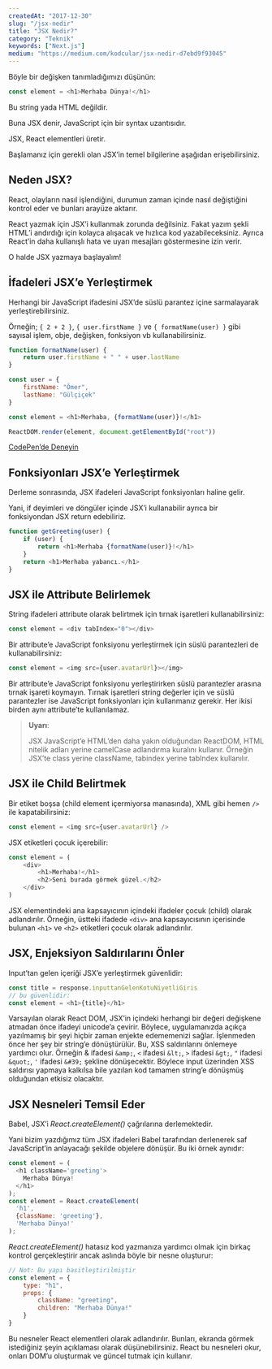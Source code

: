 ```yaml
---
createdAt: "2017-12-30"
slug: "/jsx-nedir"
title: "JSX Nedir?"
category: "Teknik"
keywords: ["Next.js"]
medium: "https://medium.com/kodcular/jsx-nedir-d7ebd9f93045"
---
```


Böyle bir değişken tanımladığımızı düşünün:

```js
const element = <h1>Merhaba Dünya!</h1>
```

Bu string yada HTML değildir.

Buna JSX denir, JavaScript için bir syntax uzantısıdır.

JSX, React elementleri üretir.

Başlamanız için gerekli olan JSX’in temel bilgilerine aşağıdan erişebilirsiniz.

## Neden JSX?

React, olayların nasıl işlendiğini, durumun zaman içinde nasıl değiştiğini kontrol eder ve bunları arayüze aktarır.

React yazmak için JSX’i kullanmak zorunda değilsiniz. Fakat yazım şekli HTML’i andırdığı için kolayca alışacak ve hızlıca kod yazabileceksiniz. Ayrıca React’in daha kullanışlı hata ve uyarı mesajları göstermesine izin verir.

O halde JSX yazmaya başlayalım!

## İfadeleri JSX’e Yerleştirmek

Herhangi bir JavaScript ifadesini JSX’de süslü parantez içine sarmalayarak yerleştirebilirsiniz.

Örneğin; `{ 2 + 2 }`, `{ user.firstName }` ve `{ formatName(user) }` gibi sayısal işlem, obje, değişken, fonksiyon vb kullanabilirsiniz.

```js
function formatName(user) {
	return user.firstName + " " + user.lastName
}

const user = {
	firstName: "Ömer",
	lastName: "Gülçiçek"
}

const element = <h1>Merhaba, {formatName(user)}!</h1>

ReactDOM.render(element, document.getElementById("root"))
```

<a href="https://reactjs.org/redirect-to-codepen/introducing-jsx" target="_blank" rel="noopener noreferrer">CodePen’de Deneyin</a>

## Fonksiyonları JSX’e Yerleştirmek

Derleme sonrasında, JSX ifadeleri JavaScript fonksiyonları haline gelir.

Yani, if deyimleri ve döngüler içinde JSX’i kullanabilir ayrıca bir fonksiyondan JSX return edebiliriz.

```js
function getGreeting(user) {
	if (user) {
		return <h1>Merhaba {formatName(user)}!</h1>
	}
	return <h1>Merhaba yabancı.</h1>
}
```

## JSX ile Attribute Belirlemek

String ifadeleri attribute olarak belirtmek için tırnak işaretleri kullanabilirsiniz:

```js
const element = <div tabIndex="0"></div>
```

Bir attribute’e JavaScript fonksiyonu yerleştirmek için süslü parantezleri de kullanabilirsiniz:

```js
const element = <img src={user.avatarUrl}></img>
```

Bir attribute’e JavaScript fonksiyonu yerleştirirken süslü parantezler arasına tırnak işareti koymayın. Tırnak işaretleri string değerler için ve süslü parantezler ise JavaScript fonksiyonları için kullanmanız gerekir. Her ikisi birden aynı attribute’te kullanılamaz.

> **Uyarı**:
>
> JSX JavaScript’e HTML’den daha yakın olduğundan ReactDOM, HTML nitelik adları yerine camelCase adlandırma kuralını kullanır.
> Örneğin JSX’te class yerine className, tabindex yerine tabIndex kullanılır.

## JSX ile Child Belirtmek

Bir etiket boşsa (child element içermiyorsa manasında), XML gibi hemen `/>` ile kapatabilirsiniz:

```js
const element = <img src={user.avatarUrl} />
```

JSX etiketleri çocuk içerebilir:

```js
const element = (
	<div>
		<h1>Merhaba!</h1>
		<h2>Seni burada görmek güzel.</h2>
	</div>
)
```

JSX elementindeki ana kapsayıcının içindeki ifadeler çocuk (child) olarak adlandırılır. Örneğin, üstteki ifadede `<div>` ana kapsayıcısının içerisinde bulunan `<h1>` ve `<h2>` etiketleri çocuk olarak adlandırılır.

## JSX, Enjeksiyon Saldırılarını Önler

Input’tan gelen içeriği JSX’e yerleştirmek güvenlidir:

```js
const title = response.inputtanGelenKotuNiyetliGiris
// bu güvenlidir:
const element = <h1>{title}</h1>
```

Varsayılan olarak React DOM, JSX’in içindeki herhangi bir değeri değişkene atmadan önce ifadeyi unicode’a çevirir. Böylece, uygulamanızda açıkça yazılmamış bir şeyi hiçbir zaman enjekte edememenizi sağlar. İşlenmeden önce her şey bir string’e dönüştürülür. Bu, XSS saldırılarını önlemeye yardımcı olur.
Örneğin & ifadesi `&amp;`, `<` ifadesi `&lt;`, `>` ifadesi `&gt;`, `"` ifadesi `&quot;`, `'` ifadesi `&#39;` şekline dönüşecektir. Böylece input üzerinden XSS saldırısı yapmaya kalkılsa bile yazılan kod tamamen string’e dönüşmüş olduğundan etkisiz olacaktır.

## JSX Nesneleri Temsil Eder

Babel, JSX’i _React.createElement()_ çağrılarına derlemektedir.

Yani bizim yazdığımız tüm JSX ifadeleri Babel tarafından derlenerek saf JavaScript’in anlayacağı şekilde objelere dönüşür.
Bu iki örnek aynıdır:

```js
const element = (
  <h1 className='greeting'>
    Merhaba Dünya!
  </h1>
);
const element = React.createElement(
  'h1',
  {className: 'greeting'},
  'Merhaba Dünya!'
);
```

_React.createElement()_ hatasız kod yazmanıza yardımcı olmak için birkaç kontrol gerçekleştirir ancak aslında böyle bir nesne oluşturur:

```js
// Not: Bu yapı basitleştirilmiştir
const element = {
	type: "h1",
	props: {
		className: "greeting",
		children: "Merhaba Dünya!"
	}
}
```

Bu nesneler React elementleri olarak adlandırılır. Bunları, ekranda görmek istediğiniz şeyin açıklaması olarak düşünebilirsiniz. React bu nesneleri okur, onları DOM’u oluşturmak ve güncel tutmak için kullanır.
